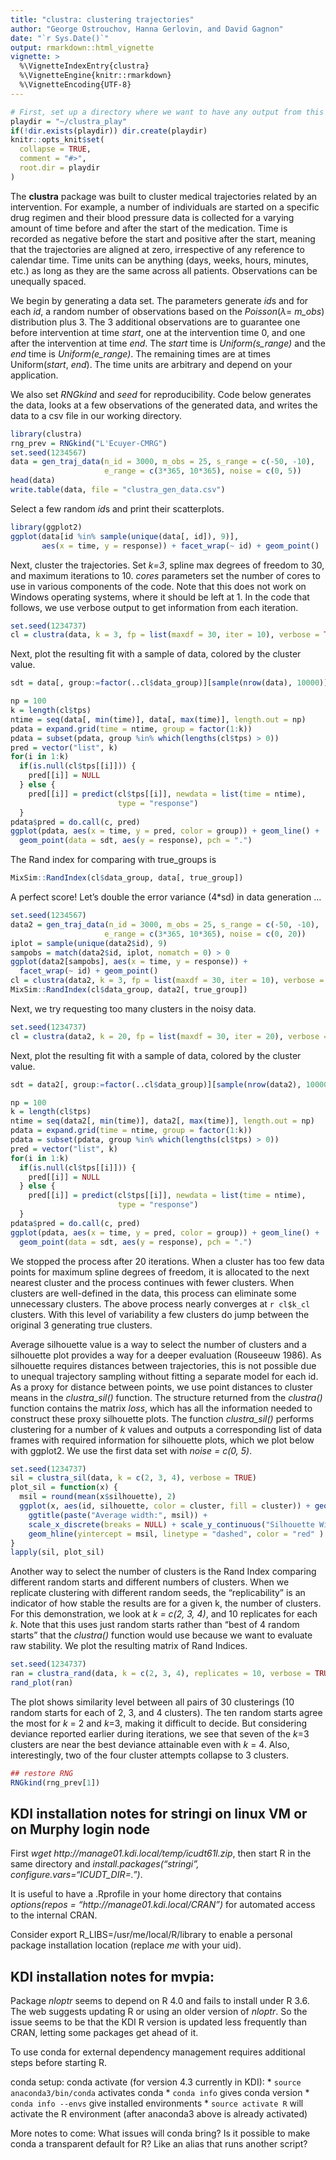 ```yaml
---
title: "clustra: clustering trajectories"
author: "George Ostrouchov, Hanna Gerlovin, and David Gagnon"
date: "`r Sys.Date()`"
output: rmarkdown::html_vignette
vignette: >
  %\VignetteIndexEntry{clustra}
  %\VignetteEngine{knitr::rmarkdown}
  %\VignetteEncoding{UTF-8}
---
```


```r
# First, set up a directory where we want to have any output from this vignette.  
playdir = "~/clustra_play"
if(!dir.exists(playdir)) dir.create(playdir)
knitr::opts_knit$set(
  collapse = TRUE,
  comment = "#>",
  root.dir = playdir
)
```
The **clustra** package was built to cluster medical trajectories related by an intervention. For example, a number of individuals are started on a specific drug regimen and their blood pressure data is collected for a varying amount of time before and after the start of the medication. Time is recorded as negative before the start and positive after the start, meaning that the trajectories are aligned at zero, irrespective of any reference to calendar time. Time units can be anything (days, weeks, hours, minutes, etc.) as long as they are the same across all patients. Observations can be unequally spaced.  

We begin by generating a data set. The parameters generate *id*s and for each *id*, a random number of observations based on the *Poisson*($\lambda =$ *m_obs*) distribution plus 3. The 3 additional observations are to guarantee one before intervention at time *start*, one at the intervention time 0, and one after the intervention at time *end*. The *start* time is *Uniform(s_range)* and the *end* time is *Uniform(e_range)*. The remaining times are at times Uniform(*start*, *end*). The time units are arbitrary and depend on your application.

We also set *RNGkind* and *seed* for reproducibility. Code below generates the data, looks at a few observations of the generated data, and writes the data to a csv file in our working directory.
```r
library(clustra)
rng_prev = RNGkind("L'Ecuyer-CMRG")
set.seed(1234567)
data = gen_traj_data(n_id = 3000, m_obs = 25, s_range = c(-50, -10),
                     e_range = c(3*365, 10*365), noise = c(0, 5))
head(data)
write.table(data, file = "clustra_gen_data.csv")
```
Select a few random *id*s and print their scatterplots.
```r
library(ggplot2)
ggplot(data[id %in% sample(unique(data[, id]), 9)],
       aes(x = time, y = response)) + facet_wrap(~ id) + geom_point()
```
Next, cluster the trajectories. Set *k=3*, spline max degrees of freedom to 30, and maximum iterations to 10. *cores* parameters set the number of cores to use in various components of the code. Note that this does not work on Windows operating systems, where it should be left at 1. In the code that follows, we use verbose output to get information from each iteration.
```r
set.seed(1234737)
cl = clustra(data, k = 3, fp = list(maxdf = 30, iter = 10), verbose = TRUE)
```

Next, plot the resulting fit with a sample of data, colored by the cluster value.
```r
sdt = data[, group:=factor(..cl$data_group)][sample(nrow(data), 10000)]

np = 100
k = length(cl$tps)
ntime = seq(data[, min(time)], data[, max(time)], length.out = np)
pdata = expand.grid(time = ntime, group = factor(1:k))
pdata = subset(pdata, group %in% which(lengths(cl$tps) > 0))
pred = vector("list", k)
for(i in 1:k) 
  if(is.null(cl$tps[[i]])) {
    pred[[i]] = NULL
  } else {
    pred[[i]] = predict(cl$tps[[i]], newdata = list(time = ntime),
                        type = "response")
  }
pdata$pred = do.call(c, pred)
ggplot(pdata, aes(x = time, y = pred, color = group)) + geom_line() +
  geom_point(data = sdt, aes(y = response), pch = ".") 
```
The Rand index for comparing with true_groups is
```r
MixSim::RandIndex(cl$data_group, data[, true_group])
```
A perfect score! Let's double the error variance (4*sd) in data generation ...
```r
set.seed(1234567)
data2 = gen_traj_data(n_id = 3000, m_obs = 25, s_range = c(-50, -10),
                     e_range = c(3*365, 10*365), noise = c(0, 20))
iplot = sample(unique(data2$id), 9)
sampobs = match(data2$id, iplot, nomatch = 0) > 0
ggplot(data2[sampobs], aes(x = time, y = response)) + 
  facet_wrap(~ id) + geom_point()
cl = clustra(data2, k = 3, fp = list(maxdf = 30, iter = 10), verbose = TRUE)
MixSim::RandIndex(cl$data_group, data2[, true_group])
```
Next, we try requesting too many clusters in the noisy data.
```r
set.seed(1234737)
cl = clustra(data2, k = 20, fp = list(maxdf = 30, iter = 20), verbose = TRUE)
```
Next, plot the resulting fit with a sample of data, colored by the cluster value.
```r
sdt = data2[, group:=factor(..cl$data_group)][sample(nrow(data2), 10000)]

np = 100
k = length(cl$tps)
ntime = seq(data2[, min(time)], data2[, max(time)], length.out = np)
pdata = expand.grid(time = ntime, group = factor(1:k))
pdata = subset(pdata, group %in% which(lengths(cl$tps) > 0))
pred = vector("list", k)
for(i in 1:k) 
  if(is.null(cl$tps[[i]])) {
    pred[[i]] = NULL
  } else {
    pred[[i]] = predict(cl$tps[[i]], newdata = list(time = ntime),
                        type = "response")
  }
pdata$pred = do.call(c, pred)
ggplot(pdata, aes(x = time, y = pred, color = group)) + geom_line() +
  geom_point(data = sdt, aes(y = response), pch = ".") 
```
We stopped the process after 20 iterations. When a cluster has too few data points for maximum spline degrees of freedom, it is allocated to the next nearest cluster and the process continues with fewer clusters. When clusters are well-defined in the data, this process can eliminate some unnecessary clusters. The above process nearly converges at `r cl$k_cl` clusters. With this level of variability a few clusters do jump between the original 3 generating true clusters.

Average silhouette value is a way to select the number of clusters and a silhouette plot provides a way for a deeper evaluation (Rouseeuw 1986). As silhouette requires distances between trajectories, this is not possible due to unequal trajectory sampling without fitting a separate model for each id. As a proxy for distance between points, we use point distances to cluster means in the *clustra_sil()* function. The structure returned from the *clustra()* function contains the matrix *loss*, which has all the information needed to construct these proxy silhouette plots. The function *clustra_sil()* performs clustering for a number of *k* values and outputs a corresponding list of data frames with required information for silhouette plots, which we plot below with ggplot2. We use the first data set with *noise = c(0, 5)*.
```r
set.seed(1234737)
sil = clustra_sil(data, k = c(2, 3, 4), verbose = TRUE)
plot_sil = function(x) {
  msil = round(mean(x$silhouette), 2)
  ggplot(x, aes(id, silhouette, color = cluster, fill = cluster)) + geom_col() + 
    ggtitle(paste("Average width:", msil)) + 
    scale_x_discrete(breaks = NULL) + scale_y_continuous("Silhouette Width") +
    geom_hline(yintercept = msil, linetype = "dashed", color = "red" )
}
lapply(sil, plot_sil)
```
Another way to select the number of clusters is the Rand Index comparing different random starts and different numbers of clusters. When we replicate clustering with different random seeds, the "replicability" is an indicator of how stable the results are for a given k, the number of clusters. For this demonstration, we look at *k = c(2, 3, 4)*, and 10 replicates for each *k*. Note that this uses just random starts rather than "best of 4 random starts" that the *clustra()* function would use because we want to evaluate raw stability. We plot the resulting matrix of Rand Indices.
```r
set.seed(1234737)
ran = clustra_rand(data, k = c(2, 3, 4), replicates = 10, verbose = TRUE)
rand_plot(ran)
```
The plot shows similarity level between all pairs of 30 clusterings (10 random starts for each of 2, 3, and 4 clusters). The ten random starts agree the most for *k* = 2 and *k*=3, making it difficult to decide. But considering deviance reported earlier during iterations, we see that seven of the *k*=3 clusters are near the best deviance attainable even with *k* = 4. Also, interestingly, two of the four cluster attempts collapse to 3 clusters. 
```r
## restore RNG
RNGkind(rng_prev[1])
```
## KDI installation notes for stringi on linux VM or on Murphy login node
First *wget http://manage01.kdi.local/temp/icudt61l.zip*,
then start R in the same directory and 
*install.packages("stringi", configure.vars="ICUDT_DIR=.")*.

It is useful to have a .Rprofile in your home directory that contains
*options(repos = "http://manage01.kdi.local/CRAN")* for automated access to the internal CRAN. 

Consider export R_LIBS=/usr/me/local/R/library to enable a personal package installation location (replace *me* with your uid).

## KDI installation notes for mvpia:
Package *nloptr* seems to depend on R 4.0 and fails to install under R 3.6. The web suggests updating R or using an older version of *nloptr*. So the issue seems to be that the KDI R version is updated less frequently than CRAN, letting some packages get ahead of it.

To use conda for external dependency management requires additional steps before starting R.

conda setup:
conda activate (for version 4.3 currently in KDI):
* `source anaconda3/bin/conda` activates conda
* `conda info` gives conda version
* `conda info --envs` give installed environments
* `source activate R` will activate the R environment (after anaconda3 above is already activated)



More notes to come: What issues will conda bring? Is it possible to make conda a transparent default for R? Like an alias that runs another script?

